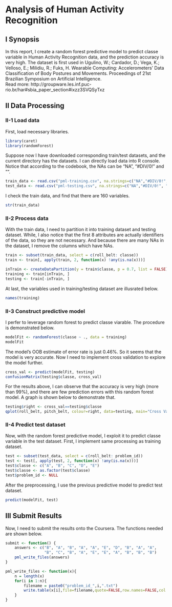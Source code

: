 Analysis of Human Activity Recognition
=========================================


## I Synopsis
In this report, I create a random forest predictive model to predict classe variable in Human Activity Recognition data, and the prediction accuracy is very high. The dataset is first used in Ugulino, W.; Cardador, D.; Vega, K.; Velloso, E.; Milidiu, R.; Fuks, H. Wearable Computing: Accelerometers' Data Classification of Body Postures and Movements. Proceedings of 21st Brazilian Symposium on Artificial Intelligence.  
Read more: http://groupware.les.inf.puc-rio.br/har#sbia_paper_section#ixzz3SVQSyTxz


## II Data Processing
### II-1 Load data
First, load necessary libraries.

```r
library(caret)
library(randomForest)
```

Suppose now I have downloaded corresponding train/test datasets, and the current directory has the datasets. I can directly load data into R console. Notice that according to the codebook, the NAs can be "NA", "#DIV/0!" and "".

```r
train_data <- read.csv("pml-training.csv", na.strings=c("NA","#DIV/0!", ""))
test_data <- read.csv("pml-testing.csv", na.strings=c("NA","#DIV/0!", ""))
```

I check the train data, and find that there are 160 variables.

```r
str(train_data)
```

### II-2 Process data
With the train data, I need to partition it into training dataset and testing dataset. While, I also notice that the first 8 attributes are actually identifiers of the data, so they are not necessary. And because there are many NAs in the dataset, I remove the columns which have NAs.

```r
train <- subset(train_data, select = c(roll_belt: classe))
train <- train[, apply(train, 2, function(x) !any(is.na(x)))]

inTrain <- createDataPartition(y = train$classe, p = 0.7, list = FALSE)
training <- train[inTrain, ]
testing <- train[-inTrain, ]
```

At last, the variables used in training/testing dataset are illusrated below.

```r
names(training)
```

### II-3 Construct predictive model
I perfer to leverage random forest to predict classe viarable. The procedure is demonstrated below.

```r
modelFit <- randomForest(classe ~ ., data = training)
modelFit
```

The model's OOB estimate of error rate is just 0.46%. So it seems that the model is very accurate. Now I need to implement cross validation to explore the model further.

```r
cross_val <- predict(modelFit, testing)
confusionMatrix(testing$classe, cross_val)
```

For the results above, I can observe that the accuracy is very high (more than 99%), and there are few prediction errors with this random forest model. A graph is shown below to demonstrate that.

```r
testing$right <- cross_val==testing$classe
qplot(roll_belt, pitch_belt, colour=right, data=testing, main="Cross Validation")
```

### II-4 Predict test dataset
Now, with the random forest predictive model, I exploit it to predict classe variable in the test dataset. First, I implement same processing as training dataset.

```r
test <- subset(test_data, select = c(roll_belt: problem_id))
test <- test[, apply(test, 2, function(x) !any(is.na(x)))]
test$classe <- c("A", "B", "C", "D", "E")
test$classe <- as.factor(test$classe)
test$problem_id <- NULL
```

After the preprocessing, I use the previous predictive model to predict test dataset.

```r
predict(modelFit, test)
```


## III Submit Results
Now, I need to submit the results onto the Coursera. The functions needed are shown below.

```r
submit <- function() {
    answers <- c("B", "A", "B", "A", "A", "E", "D", "B", "A", "A", 
                 "B", "C", "B", "A", "E", "E", "A", "B", "B", "B")
    pml_write_files(answers)
}

pml_write_files <- function(x){
    n = length(x)
    for(i in 1:n){
        filename = paste0("problem_id_",i,".txt")
        write.table(x[i],file=filename,quote=FALSE,row.names=FALSE,col.names=FALSE)
    }
}
```
